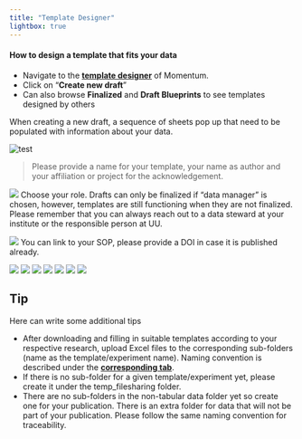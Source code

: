 ```yaml
---
title: "Template Designer"
lightbox: true
---
```


#### How to design a template that fits your data

-   Navigate to the [**template designer**](https://enanomapper.adma.ai/templates) of Momentum.
-   Click on "**Create new draft**"
-   Can also browse **Finalized** and **Draft Blueprints** to see templates designed by others

When creating a new draft, a sequence of sheets pop up that need to be populated with information about your data.

![](/images/createnewdraft.png 'test')

> Please provide a name for your template, your name as author and your affiliation or project for the acknowledgement.

![](/images/1welcome.png)
Choose your role. Drafts can only be finalized if "data manager" is chosen, however, templates are still functioning when they are not finalized. 
Please remember that you can always reach out to a data steward at your institute or the responsible person at UU.

![](/images/2method.png)
You can link to your SOP, please provide a DOI in case it is published already.

![](/images/3results.png)
![](/images/4methodparam.png)
![](/images/4sample.png)
![](/images/5sampleprep.png)
![](/images/6proven.png)
![](/images/7layout.png)
![](/images/finalize.png)




::: {.callout-tip icon="false" appearence="simple"}
## Tip
Here can write some additional tips
:::

-   After downloading and filling in suitable templates according to your respective research, upload Excel files to the corresponding sub-folders (name as the template/experiment name). Naming convention is described under the [**corresponding tab**](/naming.qmd).
-   If there is no sub-folder for a given template/experiment yet, please create it under the temp_filesharing folder.
-   There are no sub-folders in the non-tabular data folder yet so create one for your publication. There is an extra folder for data that will not be part of your publication. Please follow the same naming convention for traceability.